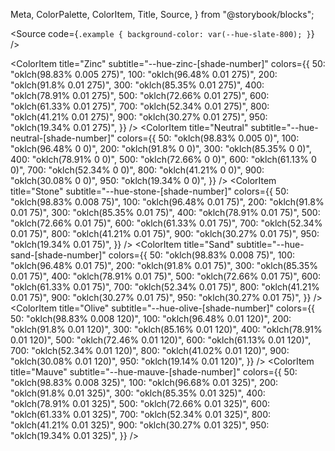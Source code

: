   Meta,
  ColorPalette,
  ColorItem,
  Title,
  Source,
} from "@storybook/blocks";

<Meta title="Tokens/Colors" />
<Title>Color Tokens</Title>

<Source
  code={`
.example {
  background-color: var(--hue-slate-800);
}
`}
/>

<ColorPalette>
  <ColorItem
    title="Red"
    subtitle="--hue-red-[shade-number]"
    colors={{
      50: "oklch(98.83% 0.005 20)",
      100: "oklch(96.68% 0.02 20)",
      200: "oklch(92.19% 0.04 20)",
      300: "oklch(86.13% 0.08 20)",
      400: "oklch(80.08% 0.11 20)",
      500: "oklch(74.22% 0.15 20)",
      600: "oklch(62.7% 0.14 20)",
      700: "oklch(53.52% 0.12 20)",
      800: "oklch(41.99% 0.09 20)",
      900: "oklch(30.66% 0.07 20)",
      950: "oklch(19.34% 0.04 20)",
    }}
  />
  <ColorItem
    title="Orange"
    subtitle="--hue-orange-[shade-number]"
    colors={{
      50: "oklch(98.83% 0.005 43.33)",
100: "oklch(96.68% 0.02 43.33)",
200: "oklch(92.19% 0.04 43.33)",
300: "oklch(85.94% 0.08 43.33)",
400: "oklch(79.88% 0.11 43.33)",
500: "oklch(73.83% 0.15 43.33)",
600: "oklch(62.3% 0.14 43.33)",
700: "oklch(53.13% 0.12 43.33)",
800: "oklch(41.8% 0.09 43.33)",
900: "oklch(30.47% 0.07 43.33)",
950: "oklch(19.14% 0.04 43.33)",
    }}
  />
  <ColorItem
    title="Amber"
    subtitle="--hue-amber-[shade-number]"
    colors={{
      50: "oklch(98.83% 0.005 66.67)",
100: "oklch(96.68% 0.02 66.67)",
200: "oklch(91.99% 0.04 66.67)",
300: "oklch(85.74% 0.08 66.67)",
400: "oklch(79.49% 0.11 66.67)",
500: "oklch(73.24% 0.15 66.67)",
600: "oklch(61.91% 0.14 66.67)",
700: "oklch(52.73% 0.12 66.67)",
800: "oklch(41.41% 0.09 66.67)",
900: "oklch(30.27% 0.07 66.67)",
950: "oklch(19.14% 0.04 66.67)",
    }}
  />
  <ColorItem
    title="Yellow"
    subtitle="--hue-yellow-[shade-number]"
    colors={{
      50: "oklch(98.83% 0.005 90)",
100: "oklch(96.48% 0.02 90)",
200: "oklch(91.8% 0.04 90)",
300: "oklch(85.35% 0.08 90)",
400: "oklch(78.91% 0.11 90)",
500: "oklch(72.66% 0.15 90)",
600: "oklch(61.13% 0.14 90)",
700: "oklch(52.34% 0.12 90)",
800: "oklch(41.02% 0.09 90)",
900: "oklch(30.08% 0.07 90)",
950: "oklch(19.14% 0.04 90)",
    }}
  />
  <ColorItem
    title="Lime"
    subtitle="--hue-lime-[shade-number]"
    colors={{
      50: "oklch(98.83% 0.005 106.67)",
100: "oklch(96.48% 0.02 106.67)",
200: "oklch(91.6% 0.04 106.67)",
300: "oklch(84.96% 0.08 106.67)",
400: "oklch(78.52% 0.11 106.67)",
500: "oklch(72.07% 0.15 106.67)",
600: "oklch(60.74% 0.14 106.67)",
700: "oklch(51.95% 0.12 106.67)",
800: "oklch(40.82% 0.09 106.67)",
900: "oklch(29.88% 0.07 106.67)",
950: "oklch(18.95% 0.04 106.67)",
    }}
  />
  <ColorItem
    title="Green"
    subtitle="--hue-green-[shade-number]"
    colors={{
      50: "oklch(98.83% 0.005 123.33)",
100: "oklch(96.29% 0.02 123.33)",
200: "oklch(91.41% 0.04 123.33)",
300: "oklch(84.77% 0.08 123.33)",
400: "oklch(78.13% 0.11 123.33)",
500: "oklch(71.48% 0.15 123.33)",
600: "oklch(60.35% 0.14 123.33)",
700: "oklch(51.56% 0.12 123.33)",
800: "oklch(40.43% 0.09 123.33)",
900: "oklch(29.69% 0.07 123.33)",
950: "oklch(18.75% 0.04 123.33)",
    }}
  />
  <ColorItem
    title="Emerald"
    subtitle="--hue-emerald-[shade-number]"
    colors={{
      50: "oklch(98.83% 0.005 140)",
100: "oklch(96.29% 0.02 140)",
200: "oklch(91.41% 0.04 140)",
300: "oklch(84.57% 0.08 140)",
400: "oklch(77.73% 0.11 140)",
500: "oklch(71.09% 0.15 140)",
600: "oklch(59.77% 0.14 140)",
700: "oklch(51.17% 0.12 140)",
800: "oklch(40.04% 0.09 140)",
900: "oklch(29.49% 0.07 140)",
950: "oklch(18.75% 0.04 140)",
    }}
  />
  <ColorItem
    title="Teal"
    subtitle="--hue-teal-[shade-number]"
    colors={{
      50: "oklch(98.83% 0.005 160)",
100: "oklch(96.29% 0.02 160)",
200: "oklch(91.21% 0.04 160)",
300: "oklch(84.38% 0.08 160)",
400: "oklch(77.54% 0.11 160)",
500: "oklch(70.51% 0.15 160)",
600: "oklch(59.38% 0.14 160)",
700: "oklch(50.78% 0.12 160)",
800: "oklch(39.84% 0.09 160)",
900: "oklch(29.1% 0.07 160)",
950: "oklch(18.36% 0.04 160)",
    }}
  />
  <ColorItem
    title="Cyan"
    subtitle="--hue-cyan-[shade-number]"
    colors={{
      50: "oklch(98.83% 0.005 180)",
100: "oklch(96.29% 0.02 180)",
200: "oklch(91.21% 0.04 180)",
300: "oklch(84.38% 0.08 180)",
400: "oklch(77.34% 0.11 180)",
500: "oklch(70.51% 0.15 180)",
600: "oklch(59.18% 0.14 180)",
700: "oklch(50.59% 0.12 180)",
800: "oklch(39.65% 0.09 180)",
900: "oklch(28.91% 0.07 180)",
950: "oklch(18.16% 0.04 180)",
    }}
  />
  <ColorItem
    title="Light Blue"
    subtitle="--hue-lightBlue-[shade-number]"
    colors={{
      50: "oklch(98.83% 0.005 210)",
100: "oklch(96.29% 0.02 210)",
200: "oklch(91.41% 0.04 210)",
300: "oklch(84.57% 0.08 210)",
400: "oklch(77.73% 0.11 210)",
500: "oklch(70.9% 0.15 210)",
600: "oklch(59.57% 0.14 210)",
700: "oklch(50.78% 0.12 210)",
800: "oklch(39.84% 0.09 210)",
900: "oklch(29.1% 0.07 210)",
950: "oklch(18.16% 0.04 210)",
    }}
  />
  <ColorItem
    title="Blue"
    subtitle="--hue-blue-[shade-number]"
    colors={{
      50: "oklch(98.83% 0.005 240)",
100: "oklch(96.48% 0.02 240)",
200: "oklch(91.6% 0.04 240)",
300: "oklch(84.96% 0.08 240)",
400: "oklch(78.32% 0.11 240)",
500: "oklch(71.88% 0.15 240)",
600: "oklch(60.55% 0.14 240)",
700: "oklch(51.76% 0.12 240)",
800: "oklch(40.63% 0.09 240)",
900: "oklch(29.69% 0.07 240)",
950: "oklch(18.75% 0.04 240)",
    }}
  />
  <ColorItem
    title="Indigo"
    subtitle="--hue-indigo-[shade-number]"
    colors={{
      50: "oklch(98.83% 0.005 260)",
100: "oklch(96.48% 0.02 260)",
200: "oklch(91.8% 0.04 260)",
300: "oklch(85.35% 0.08 260)",
400: "oklch(78.91% 0.11 260)",
500: "oklch(72.66% 0.15 260)",
600: "oklch(61.33% 0.14 260)",
700: "oklch(52.34% 0.12 260)",
800: "oklch(41.21% 0.09 260)",
900: "oklch(30.08% 0.07 260)",
950: "oklch(19.14% 0.04 260)",
    }}
  />
  <ColorItem
    title="Violet"
    subtitle="--hue-violet-[shade-number]"
    colors={{
      50: "oklch(98.83% 0.005 280)",
100: "oklch(96.48% 0.02 280)",
200: "oklch(91.99% 0.04 280)",
300: "oklch(85.74% 0.08 280)",
400: "oklch(79.49% 0.11 280)",
500: "oklch(73.44% 0.15 280)",
600: "oklch(61.91% 0.14 280)",
700: "oklch(52.93% 0.12 280)",
800: "oklch(41.6% 0.09 280)",
900: "oklch(30.47% 0.07 280)",
950: "oklch(19.34% 0.04 280)",
    }}
  />
  <ColorItem
    title="Purple"
    subtitle="--hue-purple-[shade-number]"
    colors={{
      50: "oklch(98.83% 0.005 300)",
100: "oklch(96.68% 0.02 300)",
200: "oklch(92.19% 0.04 300)",
300: "oklch(85.94% 0.08 300)",
400: "oklch(79.88% 0.11 300)",
500: "oklch(73.83% 0.15 300)",
600: "oklch(62.5% 0.14 300)",
700: "oklch(53.32% 0.12 300)",
800: "oklch(41.8% 0.09 300)",
900: "oklch(30.66% 0.07 300)",
950: "oklch(19.53% 0.04 300)",
    }}
  />
  <ColorItem
    title="Fuschia"
    subtitle="--hue-fuschia-[shade-number]"
    colors={{
      50: "oklch(98.83% 0.005 320)",
100: "oklch(96.68% 0.02 320)",
200: "oklch(92.19% 0.04 320)",
300: "oklch(86.13% 0.08 320)",
400: "oklch(80.08% 0.11 320)",
500: "oklch(74.22% 0.15 320)",
600: "oklch(62.7% 0.14 320)",
700: "oklch(53.52% 0.12 320)",
800: "oklch(41.99% 0.09 320)",
900: "oklch(30.86% 0.07 320)",
950: "oklch(19.53% 0.04 320)",
    }}
  />
  <ColorItem
    title="Pink"
    subtitle="--hue-pink-[shade-number]"
    colors={{
      50: "oklch(98.83% 0.005 340)",
100: "oklch(96.68% 0.02 340)",
200: "oklch(92.38% 0.04 340)",
300: "oklch(86.33% 0.08 340)",
400: "oklch(80.27% 0.11 340)",
500: "oklch(74.41% 0.15 340)",
600: "oklch(62.89% 0.14 340)",
700: "oklch(53.71% 0.12 340)",
800: "oklch(41.99% 0.09 340)",
900: "oklch(30.86% 0.07 340)",
950: "oklch(19.53% 0.04 340)",
    }}
  />
  <ColorItem
    title="Rose"
    subtitle="--hue-rose-[shade-number]"
    colors={{
      50: "oklch(98.83% 0.005 0)",
100: "oklch(96.68% 0.02 0)",
200: "oklch(92.38% 0.04 0)",
300: "oklch(86.33% 0.08 0)",
400: "oklch(80.27% 0.11 0)",
500: "oklch(74.41% 0.15 0)",
600: "oklch(62.7% 0.14 0)",
700: "oklch(53.52% 0.12 0)",
800: "oklch(41.99% 0.09 0)",
900: "oklch(30.66% 0.07 0)",
950: "oklch(19.34% 0.04 0)",
    }}
  />
  <ColorItem
    title="Slate"
    subtitle="--hue-slate-[shade-number]"
    colors={{
      50: "oklch(98.83% 0.005 275)",
100: "oklch(96.48% 0.02 275)",
200: "oklch(91.8% 0.02 275)",
300: "oklch(85.35% 0.02 275)",
400: "oklch(78.91% 0.02 275)",
500: "oklch(72.66% 0.02 275)",
600: "oklch(61.33% 0.02 275)",
700: "oklch(52.34% 0.02 275)",
800: "oklch(41.21% 0.02 275)",
900: "oklch(30.27% 0.02 275)",
950: "oklch(19.34% 0.02 275)",
    }}
  />
  <ColorItem
    title="Gray"
    subtitle="--hue-gray-[shade-number]"
    colors={{
      50: "oklch(98.83% 0.005 275)",
100: "oklch(96.48% 0.02 275)",
200: "oklch(91.8% 0.02 275)",
300: "oklch(85.35% 0.02 275)",
400: "oklch(78.91% 0.02 275)",
500: "oklch(72.66% 0.02 275)",
600: "oklch(61.33% 0.02 275)",
700: "oklch(52.34% 0.02 275)",
800: "oklch(41.21% 0.02 275)",
900: "oklch(30.27% 0.02 275)",
950: "oklch(19.34% 0.02 275)",
    }}
  />

  <ColorItem
    title="Zinc"
    subtitle="--hue-zinc-[shade-number]"
    colors={{
      50: "oklch(98.83% 0.005 275)",
100: "oklch(96.48% 0.01 275)",
200: "oklch(91.8% 0.01 275)",
300: "oklch(85.35% 0.01 275)",
400: "oklch(78.91% 0.01 275)",
500: "oklch(72.66% 0.01 275)",
600: "oklch(61.33% 0.01 275)",
700: "oklch(52.34% 0.01 275)",
800: "oklch(41.21% 0.01 275)",
900: "oklch(30.27% 0.01 275)",
950: "oklch(19.34% 0.01 275)",
    }}
  />
  <ColorItem
    title="Neutral"
    subtitle="--hue-neutral-[shade-number]"
    colors={{
      50: "oklch(98.83% 0.005 0)",
100: "oklch(96.48% 0 0)",
200: "oklch(91.8% 0 0)",
300: "oklch(85.35% 0 0)",
400: "oklch(78.91% 0 0)",
500: "oklch(72.66% 0 0)",
600: "oklch(61.13% 0 0)",
700: "oklch(52.34% 0 0)",
800: "oklch(41.21% 0 0)",
900: "oklch(30.08% 0 0)",
950: "oklch(19.34% 0 0)",
    }}
  />
  <ColorItem
    title="Stone"
    subtitle="--hue-stone-[shade-number]"
    colors={{
      50: "oklch(98.83% 0.008 75)",
100: "oklch(96.48% 0.01 75)",
200: "oklch(91.8% 0.01 75)",
300: "oklch(85.35% 0.01 75)",
400: "oklch(78.91% 0.01 75)",
500: "oklch(72.66% 0.01 75)",
600: "oklch(61.33% 0.01 75)",
700: "oklch(52.34% 0.01 75)",
800: "oklch(41.21% 0.01 75)",
900: "oklch(30.27% 0.01 75)",
950: "oklch(19.34% 0.01 75)",
    }}
  />
  <ColorItem
    title="Sand"
    subtitle="--hue-sand-[shade-number]"
    colors={{
      50: "oklch(98.83% 0.008 75)",
100: "oklch(96.48% 0.01 75)",
200: "oklch(91.8% 0.01 75)",
300: "oklch(85.35% 0.01 75)",
400: "oklch(78.91% 0.01 75)",
500: "oklch(72.66% 0.01 75)",
600: "oklch(61.33% 0.01 75)",
700: "oklch(52.34% 0.01 75)",
800: "oklch(41.21% 0.01 75)",
900: "oklch(30.27% 0.01 75)",
950: "oklch(30.27% 0.01 75)",
    }}
  />
  <ColorItem
    title="Olive"
    subtitle="--hue-olive-[shade-number]"
    colors={{
      50: "oklch(98.83% 0.008 120)",
100: "oklch(96.48% 0.01 120)",
200: "oklch(91.8% 0.01 120)",
300: "oklch(85.16% 0.01 120)",
400: "oklch(78.91% 0.01 120)",
500: "oklch(72.46% 0.01 120)",
600: "oklch(61.13% 0.01 120)",
700: "oklch(52.34% 0.01 120)",
800: "oklch(41.02% 0.01 120)",
900: "oklch(30.08% 0.01 120)",
950: "oklch(19.14% 0.01 120)",
    }}
  />
  <ColorItem
    title="Mauve"
    subtitle="--hue-mauve-[shade-number]"
    colors={{
      50: "oklch(98.83% 0.008 325)",
100: "oklch(96.68% 0.01 325)",
200: "oklch(91.8% 0.01 325)",
300: "oklch(85.35% 0.01 325)",
400: "oklch(78.91% 0.01 325)",
500: "oklch(72.66% 0.01 325)",
600: "oklch(61.33% 0.01 325)",
700: "oklch(52.34% 0.01 325)",
800: "oklch(41.21% 0.01 325)",
900: "oklch(30.27% 0.01 325)",
950: "oklch(19.34% 0.01 325)",
    }}
  />
</ColorPalette>
